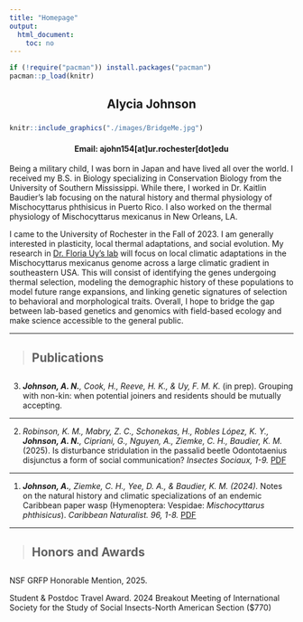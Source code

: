 ```yaml
---
title: "Homepage"
output:
  html_document:
    toc: no
---
```



```r
if (!require("pacman")) install.packages("pacman")
pacman::p_load(knitr)
```
<h2 style="text-align: center;" markdown="10">

Alycia Johnson

</h2> 

###

```r
knitr::include_graphics("./images/BridgeMe.jpg")
```
   
<h4 style="text-align: center;">

Email: ajohn154[at]ur.rochester[dot]edu

</h4>     

Being a military child, I was born in Japan and have lived all over the world. I received my B.S. in Biology specializing in Conservation Biology from the University of Southern Mississippi. While there, I worked in Dr. Kaitlin Baudier’s lab focusing on the natural history and thermal physiology of Mischocyttarus phthisicus in Puerto Rico. I also worked on the thermal physiology of Mischocyttarus mexicanus in New Orleans, LA.

I came to the University of Rochester in the Fall of 2023. I am generally interested in plasticity, local thermal adaptations, and social evolution. My research in [Dr. Floria Uy's lab](https://tropbiolab.org/FMKU/) will focus on local climatic adaptations in the Mischocyttarus mexicanus genome across a large climatic gradient in southeastern USA. This will consist of identifying the genes undergoing thermal selection, modeling the demographic history of these populations to model future range expansions, and linking genetic signatures of selection to behavioral and morphological traits. Overall, I hope to bridge the gap between lab-based genetics and genomics with field-based ecology and make science accessible to the general public.


----------------------------------

 > ## Publications

<script type='text/javascript' src='https://d1bxh8uas1mnw7.cloudfront.net/assets/embed.js'></script>

##

<!-- 1. _**Das, B.**, Brouns, R., Will, I., Brachmann, A., de Bekker, C. (2023)_ Using RNASeq to investigate the involvement of the _Ophiocordyceps_ clock in ant host infection and behavioral manipulation. _bioRxiv_ [*PDF*](https://www.biorxiv.org/content/10.1101/2023.01.20.524843v2.abstract) -->
<!-- <div class='altmetric-embed' data-badge-popover="right" data-badge-type='donut' data-doi="10.1101/2023.01.20.524843"></div> -->

3. _**Johnson, A. N.**, Cook, H., Reeve, H. K., & Uy, F. M. K._ (in prep). Grouping with non-kin: when potential joiners and residents should be mutually accepting. 

-----

2. _Robinson, K. M., Mabry, Z. C., Schonekas, H., Robles López, K. Y., **Johnson, A. N.**, Cipriani, G., Nguyen, A., Ziemke, C. H., Baudier, K. M._ (2025). Is disturbance stridulation in the passalid beetle Odontotaenius disjunctus a form of social communication? _Insectes Sociaux, 1-9._ [PDF](./Papers/229965025.pdf ) <div class='altmetric-embed' data-badge-popover="right" data-badge-type='donut' data-doi="10.1007/s00040-025-01024-2"></div>

-----

1. _**Johnson, A.**, Ziemke, C. H., Yee, D. A., & Baudier, K. M. (2024)._ Notes on the natural history and climatic specializations of an endemic Caribbean paper wasp (Hymenoptera: Vespidae: _Mischocyttarus phthisicus_). _Caribbean Naturalist. 96, 1-8._ [PDF](./Papers/Johnson et. al, 2024.pdf )

----------------------------------

 > ## Honors and Awards
 
<script type='text/javascript' src='https://d1bxh8uas1mnw7.cloudfront.net/assets/embed.js'></script>

##

 NSF GRFP Honorable Mention, 2025. 
 
 Student & Postdoc Travel Award. 2024 Breakout Meeting of International Society for the Study of Social Insects-North American Section ($770)

